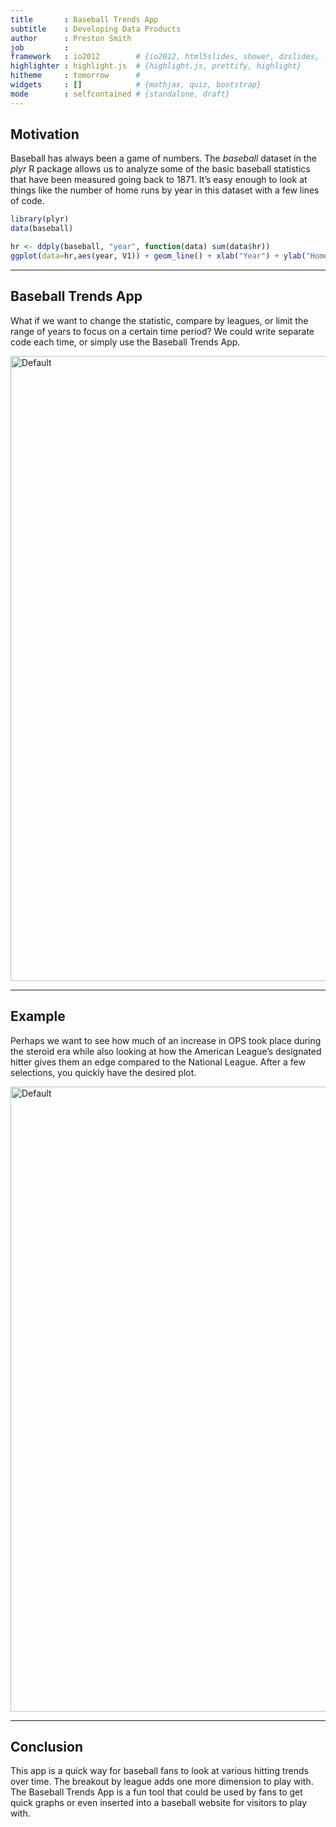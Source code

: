 ```yaml
---
title       : Baseball Trends App
subtitle    : Developing Data Products
author      : Preston Smith
job         : 
framework   : io2012        # {io2012, html5slides, shower, dzslides, ...}
highlighter : highlight.js  # {highlight.js, prettify, highlight}
hitheme     : tomorrow      # 
widgets     : []            # {mathjax, quiz, bootstrap}
mode        : selfcontained # {standalone, draft}
---
```


## Motivation

Baseball has always been a game of numbers. The *baseball* dataset in the *plyr* R package allows us to analyze some of the basic baseball statistics that have been measured going back to 1871. It's easy enough to look at things like the number of home runs by year in this dataset with a few lines of code.

```r
library(plyr)
data(baseball)
```

```r
hr <- ddply(baseball, "year", function(data) sum(data$hr))
ggplot(data=hr,aes(year, V1)) + geom_line() + xlab("Year") + ylab("Home Runs")
```

---


## Baseball Trends App

What if we want to change the statistic, compare by leagues, or limit the range of years to focus on a certain time period? We could write separate code each time, or simply use the Baseball Trends App.

<img src="assets/img/app-default.png" alt="Default" style="width: 1000px;"/>

---

## Example

Perhaps we want to see how much of an increase in OPS took place during the steroid era while also looking at how the American League's designated hitter gives them an edge compared to the National League. After a few selections, you quickly have the desired plot.

<img src="assets/img/steroid_league.png" alt="Default" style="width: 1000px;"/>

---

## Conclusion

This app is a quick way for baseball fans to look at various hitting trends over time. The breakout by league adds one more dimension to play with. The Baseball Trends App is a fun tool that could be used by fans to get quick graphs or even inserted into a baseball website for visitors to play with.




